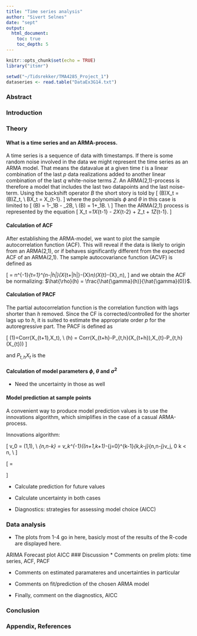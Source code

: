 ```yaml
---
title: "Time series analysis"
author: "Sivert Selnes"
date: "sept"
output: 
  html_document:
    toc: true
    toc_depth: 5
---
```


```r
knitr::opts_chunk$set(echo = TRUE)
library("itsmr")
```


```r
setwd("~/Tidsrekker/TMA4285_Project_1")
dataseries <- read.table("DataEx3G14.txt")
```


### Abstract

### Introduction


### Theory
#### What is a time series and an ARMA-process.
 
 A time series is a sequence of data with timestamps. If there is some random noise involved in the data we might represent the time series as an ARMA model. That means the datavalue at a given time $t$ is a linear combination of the last $p$ data realizations added to another linear combination of the last $q$ white-noise terms $Z$. An ARMA(2,1)-process is therefore a model that includes the last two datapoints and the last noise-term. Using the backshift operator $B$ the short story is told by
 \[
 \phi(B)X_t =\theta(B)Z_t, \\
 BX_t = X_{t-1}.
 \]
 where the polynomials $\phi$ and $\theta$ in this case is limited to
 \[
 \phi(B) = 1-\phi_1B - \phi_2B, \\
 \theta(B) = 1+\theta_1B. \\
 \]
 Then the ARMA(2,1) process is represented by the equation
 \[
 X_t =\phi_1X_{t-1} - \phi_2X_{t-2} + Z_t + \theta_1Z_{t-1}.
 \]
 
#### Calculation of ACF
After establishing the ARMA-model, we want to plot the sample autocorrelation function (ACF). This will reveal if the data is likely to origin from an ARMA(2,1), or if behaves significantly different from the expected ACF of an ARMA(2,1). The sample autocovariance function (ACVF) is defined as

\[
\hat{\gamma} = n^{-1}\sum_{t=1}^{n-|h|}(X_{t+|h|}-\bar{X}_n)(X_{t}-\bar{X}_n),
\]
and we obtain the ACF be normalizing: $\hat{\rho}(h) = \frac{\hat{\gamma}(h)}{\hat{\gamma}(0)}$.

#### Calculation of PACF
The partial autocorrelation function is the correlation function with lags shorter than $h$ removed. Since the CF is corrected/controlled for the shorter lags up to $h$, it is suited to estimate the appropriate order $p$ for the autoregressive part. The PACF is defined as

\[
\alpha(1)=Corr(X_{t+1},X_t), \\
\alpha(h) = Corr(X_{t+h}-P_{t,h}(X_{t+h}),X_{t}-P_{t,h}(X_{t}))
\]

and $P_{t,h}X_t$ is the 

#### Calculation of model parameters $\phi$, $\theta$ and $\sigma^2$
 * Need the uncertainty in those as well
 
#### Model prediction at sample points
 A convenient way to produce model prediction values is to use the innovations algorithm, which simiplifies in the case of a casual ARMA-process. 
 
 Innovations algorithm:
 
 \[
 v_0 = \kappa(1,1), \\
 \theta_{n,n-k} = v_k^{-1}(\kappa(n+1,k+1)-\sum_{j=0}^{k-1}\theta_{k,k-j}\theta_{n,n-j}v_j,  0 \leq k < n, \\
 \]
 
 \[
 \hat{X} = 
 \begin{cases}
 \sum_{j=1}^n \theta_{nj}(X_{n+1-j}-\hat{X}_{n+1-j}) & 1 \leq n < m, \\
 \phi_1X_n + ... +\phi_pX_{n+1-p} + \sum_{j=1}^p \theta_{nj}(X_{n+1-j}-\hat{X}_{n+1-j}) & n \geq m.
 \end{cases}
 \]
 
 * Calculate prediction for future values
 * Calculate uncertainty in both cases
 
 * Diagnostics: strategies for assessing model choice (AICC)
 
### Data analysis
 * The plots from 1-4 go in here, basicly most of the results of the R-code are displayed here.

ARIMA
Forecast plot
AICC
### Discussion
 * Comments on prelim plots: time series, ACF, PACF
 
 * Comments on estimated paramateres and uncertainties in particular
 
 * Comments on fit/prediction of the chosen ARMA model
 
 * Finally, comment on the diagnostics, AICC
 
 
### Conclusion

<!--
What can be assumed?
- Causal time series (Mentioned in the lecture, Monday 17th Sep)

If we make other assumptions, write that down. 

-->




### Appendix, References

